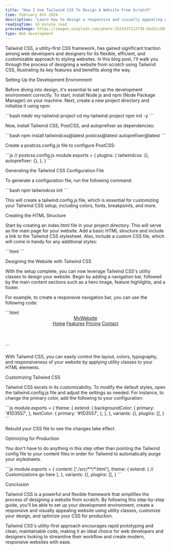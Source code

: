```yaml
---
title: "How I Use Tailwind CSS To Design A Website From Scratch"
time: February 8th 2024
description: "Learn how to design a responsive and visually appealing website from scratch using Tailwind CSS, a utility-first CSS framework that simplifies and streamlines the web development process."
readingTime: 14 minute read
previewImage: https://images.unsplash.com/photo-1523437113738-bbd3cc89fb19?q=80&w=800&h=600&auto=format&fit=crop&ixlib=rb-4.0.3&ixid=M3wxMjA3fDB8MHxzZWFyY2h8Mnx8Y3NzfGVufDB8fDB8fHww
type: Web development
---
```


<p className="text-balance text-zinc-600 dark:text-zinc-400 text-semibold text-lg">
  Tailwind CSS, a utility-first CSS framework, has gained significant traction
  among web developers and designers for its flexible, efficient, and
  customizable approach to styling websites. In this blog post, I'll walk you
  through the process of designing a website from scratch using Tailwind CSS,
  illustrating its key features and benefits along the way.
</p>

<div className="mt-12">
  <p className="text-3xl font-bold text-black dark:text-white">Setting Up the Development Environment</p>
  <p className="text-lg text-zinc-600 dark:text-zinc-400 mt-8">
    Before diving into design, it's essential to set up the development
    environment correctly. To start, install Node.js and npm (Node Package
    Manager) on your machine. Next, create a new project directory and
    initialize it using npm:
  </p>
  <div className="mt-6">
    ```bash 
    mkdir my-tailwind-project 
    cd my-tailwind-project 
    npm init -y 
    ```
  </div>
  <div className="mt-6">
    <p className="text-lg text-zinc-600 dark:text-zinc-400">
      Now, install Tailwind CSS, PostCSS, and autoprefixer as dependencies:
    </p>
  </div>
  <div className="mt-6">
    ```bash 
    npm install tailwindcss@latest postcss@latest autoprefixer@latest
    ```
  </div>
  <div className="mt-6">
    <p className="text-lg text-zinc-600 dark:text-zinc-400">
      Create a postcss.config.js file to configure PostCSS:
    </p>
  </div>
  <div className="mt-6">
    ```js
    // postcss.config.js
    module.exports = {
        plugins: {
            tailwindcss: {},
            autoprefixer: {},
        },
    }
    ```
  </div>
</div>
<div className="mt-12">
  <p className="text-3xl font-bold text-black dark:text-white">Generating the Tailwind CSS Configuration File</p>
  <p className="text-lg text-zinc-600 dark:text-zinc-400 mt-8">
    To generate a configuration file, run the following command:
  </p>
  <div className="mt-6">
    ```bash 
    npm tailwindcss init 
    ```
  </div>
  <div className="mt-6">
    <p className="text-lg text-zinc-600 dark:text-zinc-400">
      This will create a tailwind.config.js file, which is essential for customizing your Tailwind CSS setup, including colors, fonts, breakpoints, and more.
    </p>
  </div>
</div>
<div className="mt-12">
  <p className="text-3xl font-bold text-black dark:text-white">Creating the HTML Structure</p>
  <p className="text-lg text-zinc-600 dark:text-zinc-400 mt-8">
    Start by creating an <span className="font-bold">index.html</span> file in your project directory. This will serve as the main page for your website. Add a basic HTML structure and include a link to the Tailwind CSS stylesheet. Also, include a custom CSS file, which will come in handy for any additional styles:
  </p>
  <div className="mt-6">
    ```html
    <!DOCTYPE html>
        <html lang="en">
        <head>
            <meta charset="UTF-8" />
            <meta name="viewport" content="width=device-width, initial-scale=1.0" />
            <title>My Tailwind CSS Project</title>
            <link href="./src/tailwind.css" rel="stylesheet" />
            <link href="./src/custom.css" rel="stylesheet" />
        </head>
        <body>
            <!-- Your website content goes here -->
        </body>
        </html>
    ```
</div>
<div className="mt-12">
  <p className="text-3xl font-bold text-black dark:text-white">Designing the Website with Tailwind CSS</p>
  <p className="text-lg text-zinc-600 dark:text-zinc-400 mt-8">
    With the setup complete, you can now leverage Tailwind CSS's utility classes to design your website. Begin by adding a navigation bar, followed by the main content sections such as a hero image, feature highlights, and a footer.
  </p>
    <p className="text-lg text-zinc-600 dark:text-zinc-400 mt-4">
    For example, to create a responsive navigation bar, you can use the following code:
  </p>
  <div className="mt-6">
    ```html
        <header class="px-6 py-4 text-white bg-gray-800">
        <div class="container flex items-center justify-between mx-auto">
            <a href="#" class="text-2xl font-bold">MyWebsite</a>
            <nav class="hidden space-x-4 md:flex">
            <a href="#" class="hover:text-gray-300">Home</a>
            <a href="#" class="hover:text-gray-300">Features</a>
            <a href="#" class="hover:text-gray-300">Pricing</a>
            <a href="#" class="hover:text-gray-300">Contact</a>
            </nav>
        </div>
        </header>
    ```
  </div>
  <p className="text-lg text-zinc-600 dark:text-zinc-400 mt-8">
    With Tailwind CSS, you can easily control the layout, colors, typography, and responsiveness of your website by applying utility classes to your HTML elements.
  </p>
</div>
<div className="mt-12">
  <p className="text-3xl font-bold text-black dark:text-white">Customizing Tailwind CSS</p>
  <p className="text-lg text-zinc-600 dark:text-zinc-400 mt-8">
    Tailwind CSS excels in its customizability. To modify the default styles, open the tailwind.config.js file and adjust the settings as needed. For instance, to change the primary color, add the following to your configuration:
  </p>
  <div className="mt-6">
    ```js
        module.exports = {
        theme: {
            extend: {
            backgroundColor: {
                primary: '#1D3557',
            },
            textColor: {
                primary: '#1D3557',
            },
            },
        },
        variants: {},
        plugins: [],
        }
    ```
  </div>
  <p className="text-lg text-zinc-600 dark:text-zinc-400 mt-8">
    Rebuild your CSS file to see the changes take effect.
  </p>
</div>
<div className="mt-12">
  <p className="text-3xl font-bold text-black dark:text-white">Optimizing for Production</p>
  <p className="text-lg text-zinc-600 dark:text-zinc-400 mt-8">
    You don't have to do anything in this step other than pointing the Tailwind config file to your content files in order for Tailwind to automatically purge your stylesheets.
  </p>
  <div className="mt-6">
    ```js
        module.exports = {
        content: ['./src/**/*.html'],
        theme: {
            extend: {
            // Customizations go here
            },
        },
        variants: {},
        plugins: [],
        }
    ```
  </div>
</div>
<div className="mt-12">
  <p className="text-3xl font-bold text-black dark:text-white">Conclusion</p>
  <p className="text-lg text-zinc-600 dark:text-zinc-400 mt-8">
    Tailwind CSS is a powerful and flexible framework that simplifies the process of designing a website from scratch. By following this step-by-step guide, you'll be able to set up your development environment, create a responsive and visually appealing website using utility classes, customize your design, and optimize your CSS for production.
  </p>
  <p className="text-lg text-zinc-600 dark:text-zinc-400 mt-4">
    Tailwind CSS's utility-first approach encourages rapid prototyping and clean, maintainable code, making it an ideal choice for web developers and designers looking to streamline their workflow and create modern, responsive websites with ease.
  </p>
</div>
</div>